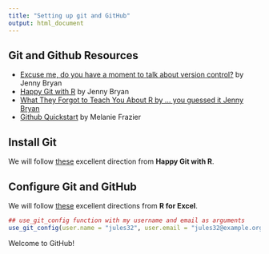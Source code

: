 ```yaml
---
title: "Setting up git and GitHub"
output: html_document
---
```


## Git and Github Resources

- <a href = 'https://peerj.com/preprints/3159/'>Excuse me, do you have a moment to talk about version control?</a> by Jenny Bryan
- <a href = 'http://happygitwithr.com/'>Happy Git with R</a> by Jenny Bryan
- <a href = 'https://rstats.wtf/'>What They Forgot to Teach You About R</b> by ... you guessed it Jenny Bryan
- <a href = 'https://rawgit.com/nazrug/Quickstart/master/GithubQuickstart.html'>Github Quickstart</a> by Melanie Frazier

## Install Git

We will follow <a href = 'https://happygitwithr.com/install-git.html'>these</a> excellent direction from **Happy Git with R**.


## Configure Git and GitHub

We will follow <a href = 'https://rstudio-conf-2020.github.io/r-for-excel/rstudio.html#github-brief-intro-config'>these</a> excellent directions from **R for Excel**.

```r
## use_git_config function with my username and email as arguments
use_git_config(user.name = "jules32", user.email = "jules32@example.org")
```


Welcome to GitHub!
